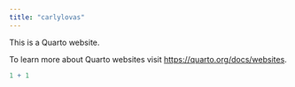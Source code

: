 ```yaml
---
title: "carlylovas"
---
```


This is a Quarto website.

To learn more about Quarto websites visit <https://quarto.org/docs/websites>.

```r
1 + 1
```
